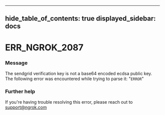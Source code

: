 

---
hide_table_of_contents: true
displayed_sidebar: docs
---


# ERR_NGROK_2087

### Message
The sendgrid verification key is not a base64 encoded ecdsa public key. The following error was encountered while trying to parse it: "`ERROR`"

<ErrorDetails error="err_ngrok_2087" />



### Further help
If you're having trouble resolving this error, please reach out to [support@ngrok.com](mailto:support@ngrok.com?subject=Help%20with%20ERR_NGROK_2087)

